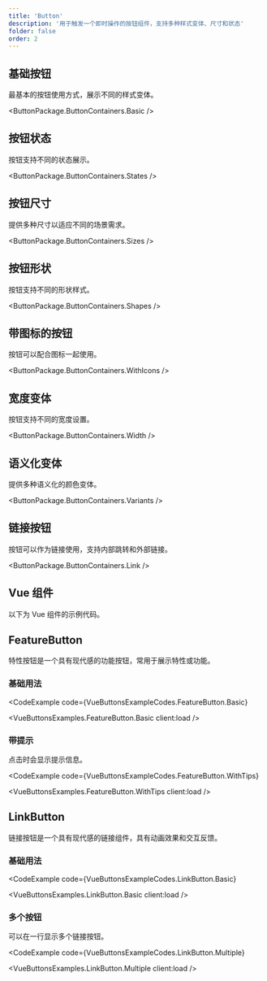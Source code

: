 ```yaml
---
title: 'Button'
description: '用于触发一个即时操作的按钮组件，支持多种样式变体、尺寸和状态'
folder: false
order: 2
---
```



## 基础按钮

最基本的按钮使用方式，展示不同的样式变体。

<ButtonPackage.ButtonContainers.Basic />

## 按钮状态

按钮支持不同的状态展示。

<ButtonPackage.ButtonContainers.States />

## 按钮尺寸

提供多种尺寸以适应不同的场景需求。

<ButtonPackage.ButtonContainers.Sizes />

## 按钮形状

按钮支持不同的形状样式。

<ButtonPackage.ButtonContainers.Shapes />

## 带图标的按钮

按钮可以配合图标一起使用。

<ButtonPackage.ButtonContainers.WithIcons />

## 宽度变体

按钮支持不同的宽度设置。

<ButtonPackage.ButtonContainers.Width />

## 语义化变体

提供多种语义化的颜色变体。

<ButtonPackage.ButtonContainers.Variants />

## 链接按钮

按钮可以作为链接使用，支持内部跳转和外部链接。

<ButtonPackage.ButtonContainers.Link />

## Vue 组件

以下为 Vue 组件的示例代码。

## FeatureButton

特性按钮是一个具有现代感的功能按钮，常用于展示特性或功能。

### 基础用法

<CodeExample
  code={VueButtonsExampleCodes.FeatureButton.Basic}
>
  <VueButtonsExamples.FeatureButton.Basic client:load />
</CodeExample>

### 带提示

点击时会显示提示信息。

<CodeExample
  code={VueButtonsExampleCodes.FeatureButton.WithTips}
>
  <VueButtonsExamples.FeatureButton.WithTips client:load />
</CodeExample>

## LinkButton

链接按钮是一个具有现代感的链接组件，具有动画效果和交互反馈。

### 基础用法

<CodeExample
  code={VueButtonsExampleCodes.LinkButton.Basic}
>
  <VueButtonsExamples.LinkButton.Basic client:load />
</CodeExample>

### 多个按钮

可以在一行显示多个链接按钮。

<CodeExample
  code={VueButtonsExampleCodes.LinkButton.Multiple}
>
  <VueButtonsExamples.LinkButton.Multiple client:load />
</CodeExample>